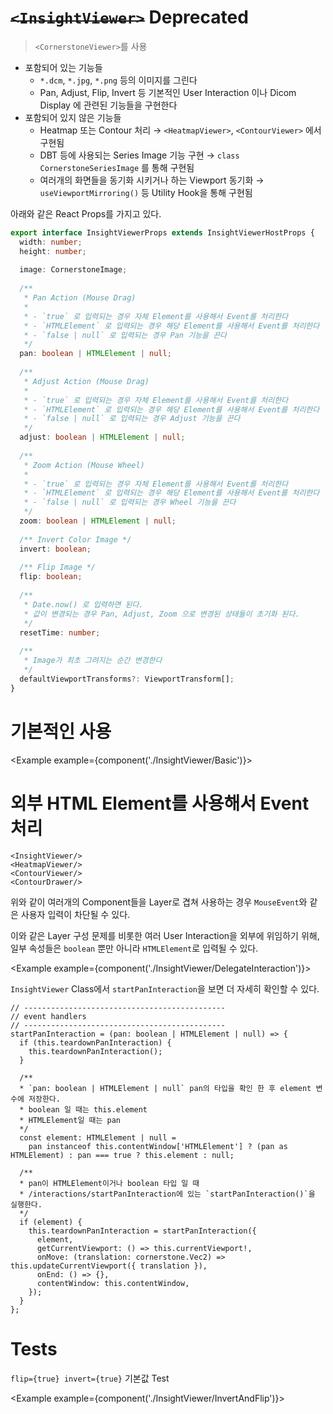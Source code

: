 
# ~~`<InsightViewer>`~~ Deprecated

> `<CornerstoneViewer>`를 사용

- 포함되어 있는 기능들
    - `*.dcm`, `*.jpg`, `*.png` 등의 이미지를 그린다
    - Pan, Adjust, Flip, Invert 등 기본적인 User Interaction 이나 Dicom Display 에 관련된 기능들을 구현한다
- 포함되어 있지 않은 기능들
    - Heatmap 또는 Contour 처리 → `<HeatmapViewer>`, `<ContourViewer>` 에서 구현됨
    - DBT 등에 사용되는 Series Image 기능 구현 → `class CornerstoneSeriesImage` 를 통해 구현됨
    - 여러개의 화면들을 동기화 시키거나 하는 Viewport 동기화 → `useViewportMirroring()` 등 Utility Hook을 통해 구현됨

아래와 같은 React Props를 가지고 있다.

```ts
export interface InsightViewerProps extends InsightViewerHostProps {
  width: number;
  height: number;
  
  image: CornerstoneImage;
  
  /**
   * Pan Action (Mouse Drag)
   * 
   * - `true` 로 입력되는 경우 자체 Element를 사용해서 Event를 처리한다
   * - `HTMLElement` 로 입력되는 경우 해당 Element를 사용해서 Event를 처리한다
   * - `false | null` 로 입력되는 경우 Pan 기능을 끈다
   */
  pan: boolean | HTMLElement | null;
  
  /**
   * Adjust Action (Mouse Drag)
   *
   * - `true` 로 입력되는 경우 자체 Element를 사용해서 Event를 처리한다
   * - `HTMLElement` 로 입력되는 경우 해당 Element를 사용해서 Event를 처리한다
   * - `false | null` 로 입력되는 경우 Adjust 기능을 끈다
   */
  adjust: boolean | HTMLElement | null;
  
  /**
   * Zoom Action (Mouse Wheel)
   *
   * - `true` 로 입력되는 경우 자체 Element를 사용해서 Event를 처리한다
   * - `HTMLElement` 로 입력되는 경우 해당 Element를 사용해서 Event를 처리한다
   * - `false | null` 로 입력되는 경우 Wheel 기능을 끈다
   */
  zoom: boolean | HTMLElement | null;
  
  /** Invert Color Image */
  invert: boolean;
  
  /** Flip Image */
  flip: boolean;
  
  /**
   * Date.now() 로 입력하면 된다.
   * 값이 변경되는 경우 Pan, Adjust, Zoom 으로 변경된 상태들이 초기화 된다.
   */
  resetTime: number;
  
  /**
   * Image가 최초 그려지는 순간 변경한다
   */
  defaultViewportTransforms?: ViewportTransform[];
}
```

# 기본적인 사용

<Example example={component('./InsightViewer/Basic')}>
  <InsightViewerPreview height={720}/>
</Example>

# 외부 HTML Element를 사용해서 Event 처리

```tsx
<InsightViewer/>
<HeatmapViewer/>
<ContourViewer/>
<ContourDrawer/>
```

위와 같이 여러개의 Component들을 Layer로 겹쳐 사용하는 경우 `MouseEvent`와 같은 사용자 입력이 차단될 수 있다.

이와 같은 Layer 구성 문제를 비롯한 여러 User Interaction을 외부에 위임하기 위해, 일부 속성들은 `boolean` 뿐만 아니라 `HTMLElement`로 입력될 수 있다.

<Example example={component('./InsightViewer/DelegateInteraction')}>
  <InsightViewerPreview height={720}/>
</Example>

`InsightViewer` Class에서 `startPanInteraction`을 보면 더 자세히 확인할 수 있다.

```tsx
// ---------------------------------------------
// event handlers
// ---------------------------------------------
startPanInteraction = (pan: boolean | HTMLElement | null) => {
  if (this.teardownPanInteraction) {
    this.teardownPanInteraction();
  }

  /**
  * `pan: boolean | HTMLElement | null` pan의 타입을 확인 한 후 element 변수에 저장한다.
  * boolean 일 때는 this.element
  * HTMLElement일 때는 pan
  */
  const element: HTMLElement | null =
    pan instanceof this.contentWindow['HTMLElement'] ? (pan as HTMLElement) : pan === true ? this.element : null;

  /**
  * pan이 HTMLElement이거나 boolean 타입 일 때
  * /interactions/startPanInteraction에 있는 `startPanInteraction()`을 실행한다.
  */
  if (element) {
    this.teardownPanInteraction = startPanInteraction({
      element,
      getCurrentViewport: () => this.currentViewport!,
      onMove: (translation: cornerstone.Vec2) => this.updateCurrentViewport({ translation }),
      onEnd: () => {},
      contentWindow: this.contentWindow,
    });
  }
};
```

# Tests

`flip={true} invert={true}` 기본값 Test

<Example example={component('./InsightViewer/InvertAndFlip')}>
  <InsightViewerPreview height={720}/>
</Example>